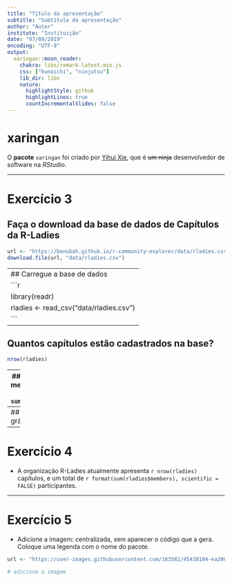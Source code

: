 ```yaml
---
title: "Título da apresentação"
subtitle: "Subtítulo da apresentação"
author: "Autor"
institute: "Instituição"
date: "07/09/2019"
encoding: "UTF-8"
output:
  xaringan::moon_reader:
    chakra: libs/remark-latest.min.js
    css: ["kunoichi", "ninjutsu"]
    lib_dir: libs
    nature:
      highlightStyle: github
      highlightLines: true
      countIncrementalSlides: false
---
```


# xaringan

O **pacote** `xaringan` foi criado por [Yihui Xie](https://yihui.name/), que é ~~um ninja~~ desenvolvedor de software na *RStudio*.

---

# Exercício 3

## Faça o download da base de dados de Capítulos da R-Ladies
```r
url <- "https://benubah.github.io/r-community-explorer/data/rladies.csv"
download.file(url, "data/rladies.csv")
```

---
## Carregue a base de dados
```r
library(readr)
rladies <- read_csv("data/rladies.csv")
```
---

## Quantos capítulos estão cadastrados na base?
```r
nrow(rladies)
```
---
## No total, quantos membros a R-Ladies tem?
```r
sum(rladies$members)
```
---
## Faça algum gráfico
```r
hist(x = rladies$members)
```

---
# Exercício 4
- A organização R-Ladies atualmente apresenta `r nrow(rladies)` capítulos, e um total de `r format(sum(rladies$members), scientific = FALSE)` participantes.

---
# Exercício 5

- Adicione a imagem: centralizada, sem aparecer o código que a gera. Coloque uma legenda com o nome do pacote.

```r
url <- "https://user-images.githubusercontent.com/163582/45438104-ea200600-b67b-11e8-80fa-d9f2a99a03b0.png"

# adicione a imagem

```

